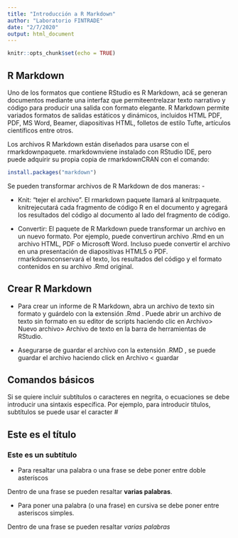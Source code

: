 ---
title: "Introducción a R Markdown"
author: "Laboratorio FINTRADE"
date: "2/7/2020"
output: html_document
---

```{r setup, include=FALSE}
knitr::opts_chunk$set(echo = TRUE)
```

## R Markdown

Uno de los formatos que contiene RStudio es R Markdown, acá se generan documentos mediante una interfaz que permiteentrelazar texto narrativo y código para producir una salida con formato elegante. R Markdown permite variados formatos de salidas estáticos y dinámicos, incluidos HTML PDF, PDF, MS Word, Beamer, diapositivas HTML, folletos de estilo Tufte, artículos científicos entre otros.

Los archivos R Markdown están diseñados para usarse con el rmarkdownpaquete. rmarkdownviene instalado con RStudio IDE, pero puede adquirir su propia copia de rmarkdownCRAN con el comando:

```{r RMARK}
install.packages("markdown")
```


Se pueden transformar archivos de R Markdown de dos maneras: -

- Knit: "tejer el archivo". El rmarkdown paquete llamará al knitrpaquete. knitrejecutará cada fragmento de código R en el documento y agregará los resultados del código al documento al lado del fragmento de código.

- Convertir: El paquete de R Markdown puede transformar un archivo en un nuevo formato. Por ejemplo, puede convertirun archivo .Rmd en un archivo HTML, PDF o Microsoft Word. Incluso puede convertir el archivo en una presentación de diapositivas HTML5 o PDF. rmarkdownconservará el texto, los resultados del código y el formato contenidos en su archivo .Rmd original.



## Crear R Markdown

- Para crear un informe de R Markdown, abra un archivo de texto sin formato y guárdelo con la extensión .Rmd . Puede abrir un archivo de texto sin formato en su editor de scripts haciendo clic en Archivo> Nuevo archivo> Archivo de texto en la barra de herramientas de RStudio.


- Asegurarse de guardar el archivo con la extensión .RMD , se puede guardar el archivo haciendo click en Archivo < guardar


## Comandos básicos

Si se quiere incluir subtítulos o caracteres en negrita, o ecuaciones se debe introducir una sintaxis específica. Por ejemplo, para introducir títulos, subtítulos se puede usar el caracter #


## Este es el título


### Este es un subtítulo

- Para resaltar una palabra o una frase se debe poner entre doble asteríscos

Dentro de una frase se pueden resaltar **varias palabras**.

- Para poner una palabra (o una frase) en cursiva se debe poner entre asteriscos simples.

Dentro de una frase se pueden resaltar *varias palabras*

